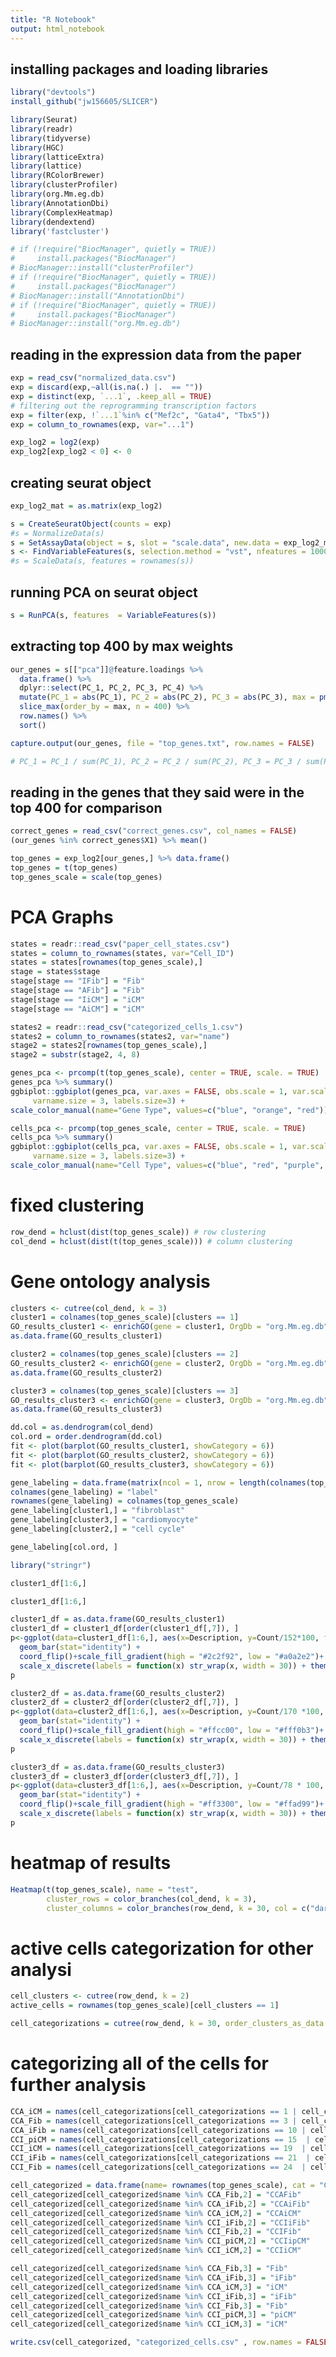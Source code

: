 ```yaml
---
title: "R Notebook"
output: html_notebook
---
```


## installing packages and loading libraries 

```r
library("devtools")
install_github("jw156605/SLICER")
```

```r
library(Seurat)
library(readr)
library(tidyverse)
library(HGC) 
library(latticeExtra)
library(lattice) 
library(RColorBrewer)
library(clusterProfiler)
library(org.Mm.eg.db)
library(AnnotationDbi)
library(ComplexHeatmap)
library(dendextend)
library('fastcluster')

# if (!require("BiocManager", quietly = TRUE))
#     install.packages("BiocManager")
# BiocManager::install("clusterProfiler")
# if (!require("BiocManager", quietly = TRUE))
#     install.packages("BiocManager")
# BiocManager::install("AnnotationDbi")
# if (!require("BiocManager", quietly = TRUE))
#     install.packages("BiocManager")
# BiocManager::install("org.Mm.eg.db")
```

## reading in the expression data from the paper 

```r
exp = read_csv("normalized_data.csv")
exp = discard(exp,~all(is.na(.) |.  == ""))
exp = distinct(exp, `...1`, .keep_all = TRUE)
# filtering out the reprogramming transcription factors 
exp = filter(exp, !`...1`%in% c("Mef2c", "Gata4", "Tbx5"))
exp = column_to_rownames(exp, var="...1")
```


```r
exp_log2 = log2(exp)
exp_log2[exp_log2 < 0] <- 0
```

## creating seurat object 

```r
exp_log2_mat = as.matrix(exp_log2)
```


```r
s = CreateSeuratObject(counts = exp)
#s = NormalizeData(s)
s = SetAssayData(object = s, slot = "scale.data", new.data = exp_log2_mat)
s <- FindVariableFeatures(s, selection.method = "vst", nfeatures = 10000)
#s = ScaleData(s, features = rownames(s))
```

## running PCA on seurat object 

```r
s = RunPCA(s, features  = VariableFeatures(s))
```

## extracting top 400 by max weights

```r
our_genes = s[["pca"]]@feature.loadings %>% 
  data.frame() %>% 
  dplyr::select(PC_1, PC_2, PC_3, PC_4) %>% 
  mutate(PC_1 = abs(PC_1), PC_2 = abs(PC_2), PC_3 = abs(PC_3), max = pmax(PC_1, PC_2,PC_3), sum = PC_1 + PC_2 + PC_3) %>% 
  slice_max(order_by = max, n = 400) %>% 
  row.names() %>% 
  sort()

capture.output(our_genes, file = "top_genes.txt", row.names = FALSE)

# PC_1 = PC_1 / sum(PC_1), PC_2 = PC_2 / sum(PC_2), PC_3 = PC_3 / sum(PC_3),
```

## reading in the genes that they said were in the top 400 for comparison 
```r
correct_genes = read_csv("correct_genes.csv", col_names = FALSE)
(our_genes %in% correct_genes$X1) %>% mean()

```

```r
top_genes = exp_log2[our_genes,] %>% data.frame()
top_genes = t(top_genes) 
top_genes_scale = scale(top_genes)
```

# PCA Graphs

```r
states = readr::read_csv("paper_cell_states.csv")
states = column_to_rownames(states, var="Cell_ID")
states = states[rownames(top_genes_scale),]
stage = states$stage
stage[stage == "IFib"] = "Fib"
stage[stage == "AFib"] = "Fib"
stage[stage == "IiCM"] = "iCM"
stage[stage == "AiCM"] = "iCM"

```

```r
states2 = readr::read_csv("categorized_cells_1.csv")
states2 = column_to_rownames(states2, var="name")
stage2 = states2[rownames(top_genes_scale),]
stage2 = substr(stage2, 4, 8)

```

```r
genes_pca <- prcomp(t(top_genes_scale), center = TRUE, scale. = TRUE)
genes_pca %>% summary()
ggbiplot::ggbiplot(genes_pca, var.axes = FALSE, obs.scale = 1, var.scale = 1, group=gene_labeling$label,
     varname.size = 3, labels.size=3) +
scale_color_manual(name="Gene Type", values=c("blue", "orange", "red"))
```

```r
cells_pca <- prcomp(top_genes_scale, center = TRUE, scale. = TRUE)
cells_pca %>% summary()
ggbiplot::ggbiplot(cells_pca, var.axes = FALSE, obs.scale = 1, var.scale = 1, group=stage2,
     varname.size = 3, labels.size=3) +
scale_color_manual(name="Cell Type", values=c("blue", "red", "purple", "lightgreen"))
```

# fixed clustering
```r
row_dend = hclust(dist(top_genes_scale)) # row clustering
col_dend = hclust(dist(t(top_genes_scale))) # column clustering
```

# Gene ontology analysis 

```r
clusters <- cutree(col_dend, k = 3)
cluster1 = colnames(top_genes_scale)[clusters == 1]
GO_results_cluster1 <- enrichGO(gene = cluster1, OrgDb = "org.Mm.eg.db", keyType = "SYMBOL", ont = "BP")
as.data.frame(GO_results_cluster1)

cluster2 = colnames(top_genes_scale)[clusters == 2]
GO_results_cluster2 <- enrichGO(gene = cluster2, OrgDb = "org.Mm.eg.db", keyType = "SYMBOL", ont = "BP")
as.data.frame(GO_results_cluster2)

cluster3 = colnames(top_genes_scale)[clusters == 3]
GO_results_cluster3 <- enrichGO(gene = cluster3, OrgDb = "org.Mm.eg.db", keyType = "SYMBOL", ont = "BP")
as.data.frame(GO_results_cluster3)

```

```r
dd.col = as.dendrogram(col_dend)
col.ord = order.dendrogram(dd.col)
fit <- plot(barplot(GO_results_cluster1, showCategory = 6))
fit <- plot(barplot(GO_results_cluster2, showCategory = 6))
fit <- plot(barplot(GO_results_cluster3, showCategory = 6))

gene_labeling = data.frame(matrix(ncol = 1, nrow = length(colnames(top_genes_scale))))
colnames(gene_labeling) = "label"
rownames(gene_labeling) = colnames(top_genes_scale)
gene_labeling[cluster1,] = "fibroblast"
gene_labeling[cluster3,] = "cardiomyocyte"
gene_labeling[cluster2,] = "cell cycle"

gene_labeling[col.ord, ]

```

```r
library("stringr") 
```
```r
cluster1_df[1:6,]
```

```r
cluster1_df[1:6,]
```

```r
cluster1_df = as.data.frame(GO_results_cluster1)
cluster1_df = cluster1_df[order(cluster1_df[,7]), ]
p<-ggplot(data=cluster1_df[1:6,], aes(x=Description, y=Count/152*100, fill=qvalue)) +
  geom_bar(stat="identity") + 
  coord_flip()+scale_fill_gradient(high = "#2c2f92", low = "#a0a2e2")+ theme(text = element_text(size = 50)) +      theme(legend.spacing.y = unit(1.0, 'cm'))  +
  scale_x_discrete(labels = function(x) str_wrap(x, width = 30)) + theme(legend.text = element_text(size = 30))  + labs( y = "Genes Involved (%)") + theme(legend.key.size = unit(2, 'cm'))
p

```
```r
cluster2_df = as.data.frame(GO_results_cluster2)
cluster2_df = cluster2_df[order(cluster2_df[,7]), ]
p<-ggplot(data=cluster2_df[1:6,], aes(x=Description, y=Count/170 *100, fill=qvalue)) +
  geom_bar(stat="identity") + 
  coord_flip()+scale_fill_gradient(high = "#ffcc00", low = "#fff0b3")+ theme(text = element_text(size = 50)) +theme(legend.spacing.y = unit(1.0, 'cm'))  +
  scale_x_discrete(labels = function(x) str_wrap(x, width = 30)) + theme(legend.text = element_text(size = 30))  + labs( y = "Genes Involved (%)") + theme(legend.key.size = unit(2, 'cm'))
p
```
```r
cluster3_df = as.data.frame(GO_results_cluster3)
cluster3_df = cluster3_df[order(cluster3_df[,7]), ]
p<-ggplot(data=cluster3_df[1:6,], aes(x=Description, y=Count/78 * 100, fill=qvalue)) +
  geom_bar(stat="identity") + 
  coord_flip()+scale_fill_gradient(high = "#ff3300", low = "#ffad99")+ theme(text = element_text(size = 50))   +theme(legend.spacing.y = unit(1.0, 'cm'))  +
  scale_x_discrete(labels = function(x) str_wrap(x, width = 30)) + theme(legend.text = element_text(size = 30))  + labs( y = "Genes Involved (%)") + theme(legend.key.size = unit(2, 'cm'))
p
```


# heatmap of results 

```r
Heatmap(t(top_genes_scale), name = "test", 
        cluster_rows = color_branches(col_dend, k = 3),
        cluster_columns = color_branches(row_dend, k = 30, col = c("darkred", "forestgreen", "orange", "blue")), show_row_names = FALSE, show_column_names = FALSE)
```
# active cells categorization for other analysi 

```r
cell_clusters <- cutree(row_dend, k = 2)
active_cells = rownames(top_genes_scale)[cell_clusters == 1]

```


```r
cell_categorizations = cutree(row_dend, k = 30, order_clusters_as_data = FALSE)
```

# categorizing all of the cells for further analysis
```r
CCA_iCM = names(cell_categorizations[cell_categorizations == 1 | cell_categorizations == 2])
CCA_Fib = names(cell_categorizations[cell_categorizations == 3 | cell_categorizations == 4 | cell_categorizations == 5 | cell_categorizations == 6 | cell_categorizations == 7 | cell_categorizations == 8 | cell_categorizations == 9 ])
CCA_iFib = names(cell_categorizations[cell_categorizations == 10 | cell_categorizations == 11 | cell_categorizations == 12 | cell_categorizations == 13 | cell_categorizations == 14 ])
CCI_piCM = names(cell_categorizations[cell_categorizations == 15  | cell_categorizations == 16 | cell_categorizations == 17 | cell_categorizations == 18 | cell_categorizations == 23])
CCI_iCM = names(cell_categorizations[cell_categorizations == 19  | cell_categorizations == 20])
CCI_iFib = names(cell_categorizations[cell_categorizations == 21  | cell_categorizations == 22 |  cell_categorizations == 26 | cell_categorizations == 27 |  cell_categorizations == 28|  cell_categorizations == 29])
CCI_Fib = names(cell_categorizations[cell_categorizations == 24  | cell_categorizations == 25| cell_categorizations == 30 ])


```

```r
cell_categorized = data.frame(name= rownames(top_genes_scale), cat = "CCI", stage = "FIB")
cell_categorized[cell_categorized$name %in% CCA_Fib,2] = "CCAFib"
cell_categorized[cell_categorized$name %in% CCA_iFib,2] = "CCAiFib"
cell_categorized[cell_categorized$name %in% CCA_iCM,2] = "CCAiCM"
cell_categorized[cell_categorized$name %in% CCI_iFib,2] = "CCIiFib"
cell_categorized[cell_categorized$name %in% CCI_Fib,2] = "CCIFib"
cell_categorized[cell_categorized$name %in% CCI_piCM,2] = "CCIipCM"
cell_categorized[cell_categorized$name %in% CCI_iCM,2] = "CCIiCM"

cell_categorized[cell_categorized$name %in% CCA_Fib,3] = "Fib"
cell_categorized[cell_categorized$name %in% CCA_iFib,3] = "iFib"
cell_categorized[cell_categorized$name %in% CCA_iCM,3] = "iCM"
cell_categorized[cell_categorized$name %in% CCI_iFib,3] = "iFib"
cell_categorized[cell_categorized$name %in% CCI_Fib,3] = "Fib"
cell_categorized[cell_categorized$name %in% CCI_piCM,3] = "piCM"
cell_categorized[cell_categorized$name %in% CCI_iCM,3] = "iCM"
```

```r
write.csv(cell_categorized, "categorized_cells.csv" , row.names = FALSE)
```







